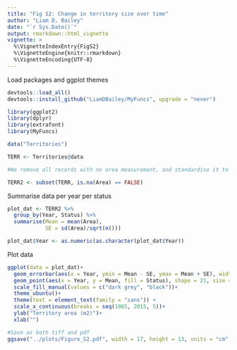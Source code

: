 ```yaml
---
title: "Fig S2: Change in territory size over time"
author: "Liam D. Bailey"
date: "`r Sys.Date()`"
output: rmarkdown::html_vignette
vignette: >
  %\VignetteIndexEntry{FigS2}
  %\VignetteEngine{knitr::rmarkdown}
  %\VignetteEncoding{UTF-8}
---
```


Load packages and ggplot themes

```r

devtools::load_all()
devtools::install_github("LiamDBailey/MyFuncs", upgrade = "never")

library(ggplot2)
library(dplyr)
library(extrafont)
library(MyFuncs)

```

```r

data("Territories")

TERR <- Territories@data

#We remove all records with no area measurement, and standardise it to cm above MHT.

TERR2 <- subset(TERR, is.na(Area) == FALSE)

```

Summarise data per year per status

```r

plot_dat <- TERR2 %>% 
  group_by(Year, Status) %>% 
  summarise(Mean = mean(Area),
            SE = sd(Area)/sqrt(n()))

plot_dat$Year <- as.numeric(as.character(plot_dat$Year))

```

Plot data

```r

ggplot(data = plot_dat)+
  geom_errorbar(aes(x = Year, ymin = Mean - SE, ymax = Mean + SE), width = 0.5, size = 1)+
  geom_point(aes(x = Year, y = Mean, fill = Status), shape = 21, size = 3, stroke = 1)+
  scale_fill_manual(values = c("dark grey", "black"))+
  theme_ubuntu()+
  theme(text = element_text(family = "sans")) +
  scale_x_continuous(breaks = seq(1985, 2015, 5))+
  ylab("Territory area (m2)")+
  xlab("")

```

```r

#Save as both tiff and pdf
ggsave("../plots/Figure_S2.pdf", width = 17, height = 13, units = "cm", dpi = 600)

```
